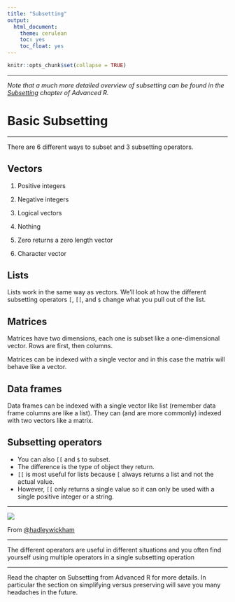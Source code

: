 ```yaml
---
title: "Subsetting"
output:
  html_document:
    theme: cerulean
    toc: yes
    toc_float: yes
---
```


```r
knitr::opts_chunk$set(collapse = TRUE)
```


----

*Note that a much more detailed overview of subsetting can be found in the [Subsetting](http://adv-r.had.co.nz/Subsetting.html) chapter of Advanced R.*


# Basic Subsetting

----

There are 6 different ways to subset and 3 subsetting operators. 


## Vectors

1. Positive integers 

2. Negative integers

3. Logical vectors 

4. Nothing 

5. Zero returns a zero length vector

6. Character vector

## Lists

Lists work in the same way as vectors.  We'll look at how the different subsetting operators `[`, `[[`, and `$` change what you pull out of the list.

## Matrices

Matrices have two dimensions, each one is subset like a one-dimensional vector. Rows are first, then columns.

Matrices can be indexed with a single vector and in this case the matrix will behave like a vector.


## Data frames

Data frames can be indexed with a single vector like list (remember data frame columns are like a list).  They can (and are more commonly) indexed with two vectors like a matrix.

## Subsetting operators

* You can also `[[` and `$` to subset.  
* The difference is the type of object they return.  
* `[[` is most useful for lists because `[` always returns a list and not the actual value.  
* However, `[[` only returns a single value so it can only be used with a single positive integer or a string. 


----


![](https://pbs.twimg.com/media/CO2_qPVWsAAErbv.png)

From [\@hadleywickham](https://twitter.com/hadleywickham)

----

The different operators are useful in different situations and you often find yourself using multiple operators in a single subsetting operation


----

Read the chapter on Subsetting from Advanced R for more details.  In particular the section on simplifying versus preserving will save you many headaches in the future.
